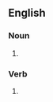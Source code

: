 ==English==

===Noun===
{{head|en|noun plural form}}

# {{plural of|beeswax|lang=en}}

===Verb===
{{head|en|verb form}}

# {{en-third-person singular of|beeswax}}